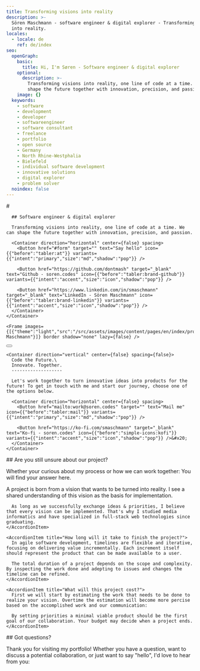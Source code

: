 ```yaml
---
title: Transforming visions into reality
description: >-
  Sören Maschmann - software engineer & digital explorer - Transforming visions
  into reality.
locales:
  - locale: de
    ref: de/index
seo:
  openGraph:
    basic:
      title: Hi, I'm Søren - Software engineer & digital explorer
    optional:
      description: >-
        Transforming visions into reality, one line of code at a time. We can
        shape the future together with innovation, precision, and passion.
    image: {}
  keywords:
    - software
    - development
    - developer
    - softwareengineer
    - software consultant
    - freelance
    - portfolio
    - open source
    - Germany
    - North Rhine-Westphalia
    - Bielefeld
    - individual software development
    - innovative solutions
    - digital explorer
    - problem solver
  noindex: false
---
```

<Section max={false} background={false}>
  <Grid kind="left">
    <Container direction="vertical" center={false} spacing={false}>
      # <Style color="primary" typography="heading-3">Hi, I'm Søren</Style>

      ## Software engineer & digital explorer

      Transforming visions into reality, one line of code at a time. We can shape the future together with innovation, precision, and passion.

      <Container direction="horizontal" center={false} spacing>
        <Button href="#form" target="" text="Say hello" icon={{"before":"tabler:at"}} variants={{"intent":"primary","size":"md","shadow":"pop"}} />

        <Button href="https://github.com/dontmash" target="_blank" text="Github - soren.codes" icon={{"before":"tabler:brand-github"}} variants={{"intent":"accent","size":"icon","shadow":"pop"}} />

        <Button href="https://www.linkedin.com/in/smaschmann" target="_blank" text="LinkedIn - Sören Maschmann" icon={{"before":"tabler:brand-linkedin"}} variants={{"intent":"accent","size":"icon","shadow":"pop"}} />
      </Container>
    </Container>

    <Frame images={[{"theme":"light","src":"/src/assets/images/content/pages/en/index/profile.jpg","alt":"Sören Maschmann"}]} border shadow="none" lazy={false} />
  </Grid>

  <Container direction="horizontal" center spacing={false}>
    <Button href="#contact" target="" text="Go to contact" icon={{"before":"tabler:chevron-down"}} variants={{"intent":"accent","size":"icon","shadow":"none"}} />
  </Container>
</Section>

<Section id="contact" max={false} background>
  <Grid kind="right">
    <Frame images={[{"theme":"light","src":"/src/assets/images/content/pages/en/index/cover.png","alt":"A composition of shapes representing \"software\"-parts."},{"theme":"dark","src":"/src/assets/images/content/pages/en/index/cover_dark.png","alt":"A composition of shapes representing \"software\"-parts."}]} border={false} shadow="none" lazy />

    <Container direction="vertical" center={false} spacing={false}>
      Code the Future.\
      Innovate. Together.
      -------------------

      Let's work together to turn innovative ideas into products for the future! To get in touch with me and start our journey, choose one of the options below.

      <Container direction="horizontal" center={false} spacing>
        <Button href="mailto:work@soren.codes" target="" text="Mail me" icon={{"before":"tabler:mail"}} variants={{"intent":"primary","size":"md","shadow":"pop"}} />

        <Button href="https://ko-fi.com/smaschmann" target="_blank" text="Ko-fi - soren.codes" icon={{"before":"simple-icons:kofi"}} variants={{"intent":"accent","size":"icon","shadow":"pop"}} />&#x20;
      </Container>
    </Container>
  </Grid>
</Section>

<Section id="faq" max background={false}>
  ## Are you still unsure about our project?

  Whether your curious about my process or how we can work together: You will find your answer here.

  <Accordion multiple={false}>
    <AccordionItem title="What do I consider a project?">
      A project is born from a vision that wants to be turned into reality. I see a shared understanding of this vision as the basis for implementation.

      As long as we successfully exchange ideas & priorities, I believe that every vision can be implemented. That's why I studied media informatics and have specialized in full-stack web technologies since graduating.
    </AccordionItem>

    <AccordionItem title="How long will it take to finish the project?">
      In agile software development, timelines are flexible and iterative, focusing on delivering value incrementally. Each increment itself should represent the product that can be made available to a user.

      The total duration of a project depends on the scope and complexity. By inspecting the work done and adepting to issues and changes the timeline can be refined.
    </AccordionItem>

    <AccordionItem title="What will this project cost?">
      First we will start by estimating the work that needs to be done to realize your vision. Overtime the estimation will become more percise based on the accomplished work and our communication:

      By setting priorities a minimal viable product should be the first goal of our collaboration. Your budget may decide when a project ends.
    </AccordionItem>
  </Accordion>
</Section>

<Section id="form" max background={false}>
  ## Got questions?

  Thank you for visiting my portfolio! Whether you have a question, want to discuss a potential collaboration, or just want to say "hello", I'd love to hear from you:

  <Form />
</Section>
